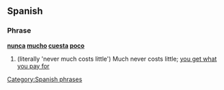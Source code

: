 ==Spanish==

===Phrase===
'''[[nunca]] [[mucho]] [[cuesta]] [[poco]]'''

# (literally 'never much costs little') Much never costs little; [[you get what you pay for]]

[[Category:Spanish phrases]]